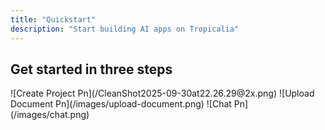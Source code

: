 ```yaml
---
title: "Quickstart"
description: "Start building AI apps on Tropicalia"
---
```


## Get started in three steps

<Steps>
  <Step title="Create a project">
    ![Create Project Pn](/CleanShot2025-09-30at22.26.29@2x.png)
  </Step>
  <Step title="Connect sources of memory">
    ![Upload Document Pn](/images/upload-document.png)
  </Step>
  <Step title="Test your RAG in the sandbox">
    ![Chat Pn](/images/chat.png)
  </Step>
</Steps>